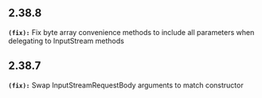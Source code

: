 ## 2.38.8
**`(fix):`** Fix byte array convenience methods to include all parameters when delegating to InputStream methods


## 2.38.7
**`(fix):`** Swap InputStreamRequestBody arguments to match constructor


